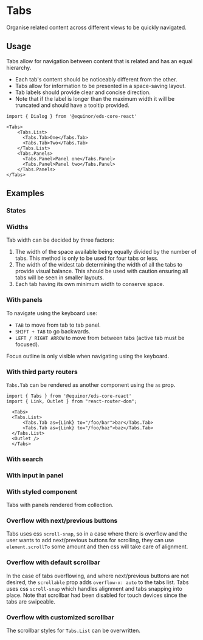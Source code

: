 
# Tabs

Organise related content across different views to be quickly navigated.

<Links 
    ariaUrl="https://www.w3.org/WAI/ARIA/apg/patterns/tabpanel/"
    figmaUrl="https://www.figma.com/file/0bGXR2sCwMVSDNyyzu5BXrO5/UI%E2%80%94User-Interface?node-id=17417%3A0"
    documentationUrl="https://eds.equinor.com/0b0c666ab/p/50d3be-tabs/b/94939a"
    sourceUrl="https://github.com/equinor/design-system/blob/develop/packages/eds-core-react/src/components/Tabs/Tabs.tsx"
    npmUrl="https://www.npmjs.com/package/@equinor/eds-core-react"
/>

<Story id="navigation-tabs--introduction" />
<PropsTable />

## Usage

Tabs allow for navigation between content that is related and has an equal hierarchy.

<ul>
    <li>Each tab's content should be noticeably different from the other.</li>
    <li>Tabs allow for information to be presented in a space-saving layout.</li>
    <li>Tab labels should provide clear and concise direction.</li>
    <li>Note that if the label is longer than the maximum width it will be truncated and should have a tooltip provided.</li>
</ul>

```tsx
import { Dialog } from '@equinor/eds-core-react'

<Tabs>
    <Tabs.List>
      <Tabs.Tab>One</Tabs.Tab>
      <Tabs.Tab>Two</Tabs.Tab>
    </Tabs.List>
    <Tabs.Panels>
      <Tabs.Panel>Panel one</Tabs.Panel>
      <Tabs.Panel>Panel two</Tabs.Panel>
    </Tabs.Panels>
</Tabs>

```

## Examples

### States

<Story id="navigation-tabs--states" />

### Widths

Tab width can be decided by three factors:
<ol>
    <li>The width of the space available being equally divided by the number of tabs. This method is only to be used for four tabs or less.</li>
    <li>The width of the widest tab determining the width of all the tabs to provide visual balance. 
        This should be used with caution ensuring all tabs will be seen in smaller layouts.</li>
    <li>Each tab having its own minimum width to conserve space.</li>
</ol>

<Story id="navigation-tabs--widths" />

### With panels

To navigate using the keyboard use:
<ul>
    <li><code>TAB</code> to move from tab to tab panel.</li>
    <li><code>SHIFT + TAB</code> to go backwards.</li>
    <li><code>LEFT / RIGHT ARROW</code> to move from between tabs (active tab must be focused).</li>
</ul>

Focus outline is only visible when navigating using the keyboard.

<Story id="navigation-tabs--with-panels" />

### With third party routers
`Tabs.Tab` can be rendered as another component using the `as` prop.
```tsx
import { Tabs } from '@equinor/eds-core-react'
import { Link, Outlet } from "react-router-dom";

  <Tabs>
  <Tabs.List>
      <Tabs.Tab as={Link} to="/foo/bar">bar</Tabs.Tab>
      <Tabs.Tab as={Link} to="/foo/baz">baz</Tabs.Tab>
  </Tabs.List>
  <Outlet />
  </Tabs>
```

### With search

<Story id="navigation-tabs--with-search" />

### With input in panel

<Story id="navigation-tabs--with-input-in-panel" />

### With styled component

Tabs with panels rendered from collection.

<Story id="navigation-tabs--with-styled-component" />

### Overflow with next/previous buttons

Tabs uses css `scroll-snap`, so in a case where there is overflow and the user wants to add next/previous buttons for scrolling, 
they can use `element.scrollTo` some amount and then css will take care of alignment.

<Story id="navigation-tabs--overflow" />

### Overflow with default scrollbar

In the case of tabs overflowing, and where next/previous buttons are not desired, the `scrollable` prop adds `overflow-x: auto` to the tabs list. 
Tabs uses css `scroll-snap` which handles alignment and tabs snapping into place. 
Note that scrollbar had been disabled for touch devices since the tabs are swipeable.

<Story id="navigation-tabs--overflow-scroll" />

### Overflow with customized scrollbar

The scrollbar styles for `Tabs.List` can be overwritten.

<Story id="navigation-tabs--overflow-scroll-styled" />

<!--Re-enable when compact is implemented for Tabs-->
<!--### Compact

Compact `Tabs` using `EdsProvider`.

<Story id="navigation-tabs--compact" />-->

